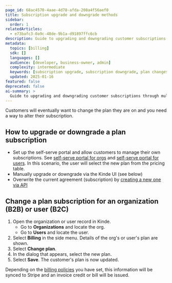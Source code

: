 ```yaml
---
page_id: 68ac4570-4aae-4d78-afda-208a4f56aef0
title: Subscription upgrade and downgrade methods
sidebar:
  order: 1
relatedArticles:
  - e73bafc3-0a9c-48de-9b1a-d91897ffc6cb
description: Guide to upgrading and downgrading customer subscriptions including self-serve portal, manual changes, and API methods.
metadata:
  topics: [billing]
  sdk: []
  languages: []
  audience: [developer, business-owner, admin]
  complexity: intermediate
  keywords: [subscription upgrade, subscription downgrade, plan changes, self-serve portal, API, billing policies]
  updated: 2025-01-16
featured: false
deprecated: false
ai-summary: >
  Guide to upgrading and downgrading customer subscriptions through multiple methods including self-serve portal and API.
---
```


Customers will eventually want to change the plan they are on and you need a way to alter their subscription.

## How to upgrade or downgrade a plan subscription

- Set up the self-serve portal and allow customers to manage their own subscriptions. See [self-serve portal for orgs](/build/set-up-options/self-serve-portal-for-orgs/) and [self-serve portal for users](/build/set-up-options/self-serve-portal-for-users/). In this scenario, the user will select the new plan from the pricing table.
- Manually upgrade or downgrade via the Kinde UI (see below)
- Overwrite the current agreement (subscription) by [creating a new one via API](/kinde-apis/management/#tag/billing-agreements/post/api/v1/billing/agreements/)

## Change a plan subscription for an organization (B2B) or user (B2C)

1. Open the organization or user record in Kinde.
   - Go to **Organizations** and locate the org.
   - Go to **Users** and locate the user. 
2. Select **Billing** in the side menu. Details of the org's or user's plan are shown.
3. Select **Change plan**.
4. In the dialog that appears, select the new plan.
5. Select **Save**. The customer's plan is now updated.

Depending on the [billing policies](/billing/manage-plans/upgrade-downgrade-plans/) you have set, this information will be synced to Stripe and an invoice credit or bill will be issued.
